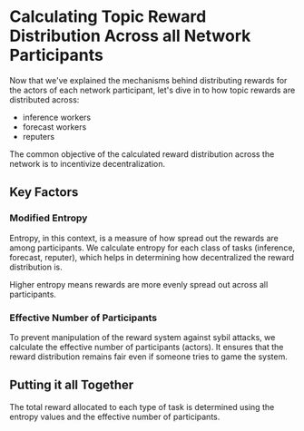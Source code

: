 
# Calculating Topic Reward Distribution Across all Network Participants

Now that we've explained the mechanisms behind distributing rewards for the actors of each network participant, let's dive in to how topic rewards are distributed across:
- inference workers
- forecast workers 
- reputers

The common objective of the calculated reward distribution across the network is to incentivize decentralization.

## Key Factors
### Modified Entropy

Entropy, in this context, is a measure of how spread out the rewards are among participants. We calculate entropy for each class of tasks (inference, forecast, reputer), which helps in determining how decentralized the reward distribution is.

<Callout type="info">
Higher entropy means rewards are more evenly spread out across all participants.
</Callout>

### Effective Number of Participants

To prevent manipulation of the reward system against sybil attacks, we calculate the effective number of participants (actors). It ensures that the reward distribution remains fair even if someone tries to game the system.

## Putting it all Together

The total reward allocated to each type of task is determined using the entropy values and the effective number of participants.

